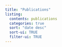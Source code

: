 ```yaml
---
title: "Publications"
listing:
  contents: publications
  categories: true
  sort: "date desc"
  sort-ui: TRUE
  filter-ui: TRUE
---
```

